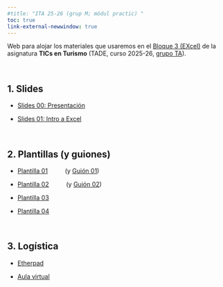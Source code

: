 ```yaml
---
#title: "ITA 25-26 (grup M; módul practic) "
toc: true
link-external-newwindow: true
---
```


Web para alojar los materiales que usaremos en el [Bloque 3 (EXcel)]{.underline} de la asignatura **TICs en Turismo** (TADE, curso 2025-26, [grupo TA]{.underline}).

<br>


## 1. Slides

- [Slides 00: Presentación](./slides/slides_00_TICs_presentacion.html){target="_blank"}

- [Slides 01: Intro a Excel](./slides/slides_01_TICs_intro-a-excel_small.html){target="_blank"}


<br>


## 2. Plantillas [(y guiones)]{.small90}

- [Plantilla 01](./plantillas/plantilla_01_agencia-viajes.xlsx){target="_blank"} &emsp;  &emsp;
[(y [Guión 01](./guiones_mios/guion_mio_01.html){target="_blank"})]{.small90}


- [Plantilla 02](./plantillas/plantilla_02_visitantes-x-destino.xlsx){target="_blank"} &emsp;  &emsp;
[(y [Guión 02](./guiones_mios/guion_mio_02.html){target="_blank"})]{.small90}


- [Plantilla 03](./plantillas/plantilla_03_tesoreria.xlsx){target="_blank"}


- [Plantilla 04](./plantillas/plantilla_04_funciones-condicionales.xlsx){target="_blank"}






<br>

## 3. Logística

- [Etherpad](https://etherpad.wikimedia.org/p/pjperez){target="_blank"}

- [Aula virtual](https://aulavirtual.uv.es/course/view.php?id=99750){target="_blank"}


<br><br>
